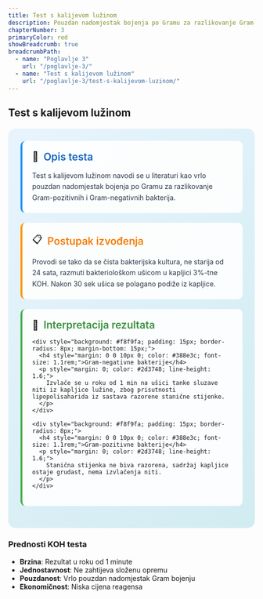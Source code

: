 ```yaml
---
title: Test s kalijevom lužinom
description: Pouzdan nadomjestak bojenja po Gramu za razlikovanje Gram-pozitivnih i Gram-negativnih bakterija
chapterNumber: 3
primaryColor: red
showBreadcrumb: true
breadcrumbPath:
  - name: "Poglavlje 3"
    url: "/poglavlje-3/"
  - name: "Test s kalijevom lužinom"
    url: "/poglavlje-3/test-s-kalijevom-luzinom/"
---
```


## Test s kalijevom lužinom

<div style="background: linear-gradient(135deg, #e8f4fd 0%, #d1ecf1 100%); border-radius: 15px; padding: 25px; margin: 20px 0;">
  
  <div style="background: rgba(255,255,255,0.9); padding: 20px; border-radius: 10px; margin-bottom: 20px; border-left: 4px solid #2196f3;">
    <div style="display: flex; align-items: center; margin-bottom: 15px;">
      <span style="font-size: 20px; margin-right: 10px;">🧪</span>
      <h3 style="margin: 0; color: #1565c0; font-size: 1.3rem; font-weight: 600;">Opis testa</h3>
    </div>
    <p style="margin: 0; color: #2d3748; line-height: 1.6;">
      Test s kalijevom lužinom navodi se u literaturi kao vrlo pouzdan nadomjestak bojenja po Gramu za razlikovanje Gram-pozitivnih i Gram-negativnih bakterija.
    </p>
  </div>

  <div style="background: rgba(255,255,255,0.9); padding: 20px; border-radius: 10px; margin-bottom: 20px; border-left: 4px solid #ff9800;">
    <div style="display: flex; align-items: center; margin-bottom: 15px;">
      <span style="font-size: 20px; margin-right: 10px;">📋</span>
      <h3 style="margin: 0; color: #f57c00; font-size: 1.3rem; font-weight: 600;">Postupak izvođenja</h3>
    </div>
    <p style="margin: 0; color: #2d3748; line-height: 1.6;">
      Provodi se tako da se čista bakterijska kultura, ne starija od 24 sata, razmuti bakteriološkom ušicom u kapljici 3%-tne KOH. Nakon 30 sek ušica se polagano podiže iz kapljice.
    </p>
  </div>

  <div style="background: rgba(255,255,255,0.9); padding: 20px; border-radius: 10px; margin-bottom: 20px; border-left: 4px solid #4caf50;">
    <div style="display: flex; align-items: center; margin-bottom: 15px;">
      <span style="font-size: 20px; margin-right: 10px;">🔬</span>
      <h3 style="margin: 0; color: #388e3c; font-size: 1.3rem; font-weight: 600;">Interpretacija rezultata</h3>
    </div>
    
    <div style="background: #f8f9fa; padding: 15px; border-radius: 8px; margin-bottom: 15px;">
      <h4 style="margin: 0 0 10px 0; color: #388e3c; font-size: 1.1rem;">Gram-negativne bakterije</h4>
      <p style="margin: 0; color: #2d3748; line-height: 1.6;">
        Izvlače se u roku od 1 min na ušici tanke sluzave niti iz kapljice lužine, zbog prisutnosti lipopolisaharida iz sastava razorene stanične stijenke.
      </p>
    </div>
    
    <div style="background: #f8f9fa; padding: 15px; border-radius: 8px;">
      <h4 style="margin: 0 0 10px 0; color: #388e3c; font-size: 1.1rem;">Gram-pozitivne bakterije</h4>
      <p style="margin: 0; color: #2d3748; line-height: 1.6;">
        Stanična stijenka ne biva razorena, sadržaj kapljice ostaje grudast, nema izvlačenja niti.
      </p>
    </div>
  </div>

</div>

### Prednosti KOH testa

- **Brzina**: Rezultat u roku od 1 minute
- **Jednostavnost**: Ne zahtijeva složenu opremu
- **Pouzdanost**: Vrlo pouzdan nadomjestak Gram bojenju
- **Ekonomičnost**: Niska cijena reagensa